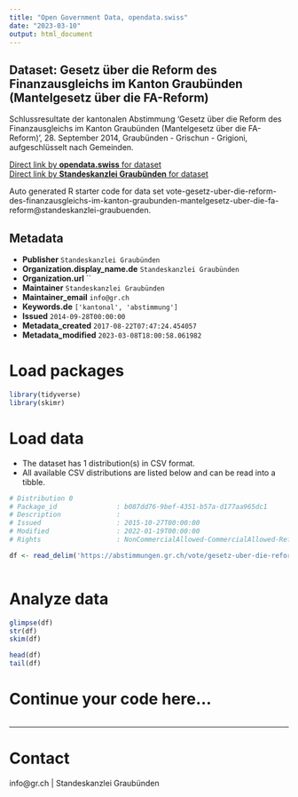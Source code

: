 ```yaml
---
title: "Open Government Data, opendata.swiss"
date: "2023-03-10"
output: html_document
---
```


## Dataset: Gesetz über die Reform des Finanzausgleichs im Kanton Graubünden (Mantelgesetz über die FA-Reform)

Schlussresultate der kantonalen Abstimmung 'Gesetz über die Reform des Finanzausgleichs im Kanton Graubünden (Mantelgesetz über die FA-Reform)', 28. September 2014, Graubünden - Grischun - Grigioni, aufgeschlüsselt nach Gemeinden.

[Direct link by **opendata.swiss** for dataset](https://opendata.swiss/de/dataset/gesetz-uber-die-reform-des-finanzausgleichs-im-kanton-graubunden-mantelgesetz-uber-die-fa-refor)<br>
[Direct link by **Standeskanzlei Graubünden** for dataset](https://abstimmungen.gr.ch/vote/gesetz-uber-die-reform-des-finanzausgleichs-im-kanton-graubunden-mantelgesetz-uber-die-fa-reform/data)

Auto generated R starter code for data set vote-gesetz-uber-die-reform-des-finanzausgleichs-im-kanton-graubunden-mantelgesetz-uber-die-fa-reform@standeskanzlei-graubuenden.

## Metadata

- **Publisher** `Standeskanzlei Graubünden`
- **Organization.display_name.de** `Standeskanzlei Graubünden`
- **Organization.url** ``
- **Maintainer** `Standeskanzlei Graubünden`
- **Maintainer_email** `info@gr.ch`
- **Keywords.de** `['kantonal', 'abstimmung']`
- **Issued** `2014-09-28T00:00:00`
- **Metadata_created** `2017-08-22T07:47:24.454057`
- **Metadata_modified** `2023-03-08T18:00:58.061982`


# Load packages

```r

library(tidyverse)
library(skimr)

```

# Load data

-   The dataset has 1 distribution(s) in CSV format.
-   All available CSV distributions are listed below and can be read into a tibble.

```r

# Distribution 0
# Package_id               : b087dd76-9bef-4351-b57a-d177aa965dc1
# Description              : 
# Issued                   : 2015-10-27T00:00:00
# Modified                 : 2022-01-19T00:00:00
# Rights                   : NonCommercialAllowed-CommercialAllowed-ReferenceRequired

df <- read_delim('https://abstimmungen.gr.ch/vote/gesetz-uber-die-reform-des-finanzausgleichs-im-kanton-graubunden-mantelgesetz-uber-die-fa-reform/data-csv')



```

# Analyze data

```r

glimpse(df)
str(df)
skim(df)

head(df)
tail(df)

```

# Continue your code here...

```r

```

------------------------------------------------------------------------

# Contact

info@gr.ch | Standeskanzlei Graubünden
